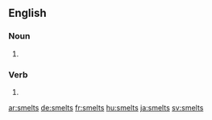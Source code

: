 
==English==

===Noun===
{{head|en|plural}}

# {{plural of|smelt|lang=en}}

===Verb===
{{head|en}}

# {{en-third-person singular of|smelt}}

[[ar:smelts]]
[[de:smelts]]
[[fr:smelts]]
[[hu:smelts]]
[[ja:smelts]]
[[sv:smelts]]